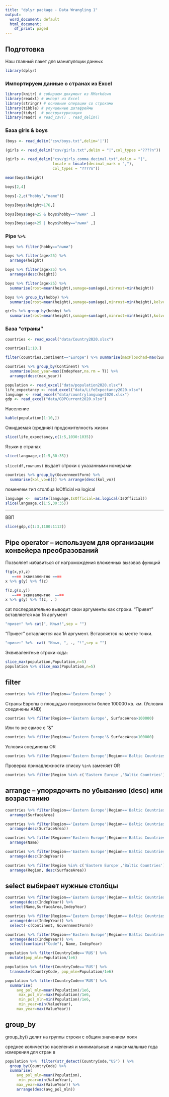 ```yaml
---
title: "dplyr package - Data Wrangling 1"
output:
  word_document: default
  html_document:
    df_print: paged
---
```


## Подготовка 


Наш главный пакет для манипуляции данных

```r
library(dplyr)
```


### Импортируем данные о странах из Excel

```r
library(knitr) # собираем документ из RMarkdown
library(readxl) # импорт из Excel
library(stringr) # основные операции со строками
library(tibble) # улучшенные датафреймы
library(tidyr)  # реструктуризация
library(readr) # read_csv() , read_delim()

```


### База girls & boys
```r
(boys <- read_delim("csv/boys.txt",delim='|'))
```

```r
(girls <- read_delim("csv/girls.txt",delim = "|",col_types ="????n"))
```
```r
(girls <- read_delim("csv/girls_comma_decimal.txt",delim = "|",
                     locale = locale(decimal_mark = ","), 
                     col_types = "????n"))
```

```r
mean(boys$height)
```
```r
boys[2,4]
```
```r
boys[-2,c("hobby","name")]
```

```r
boys[boys$height>176,]
```
```r
boys[boys$age>25 & boys$hobby=="лыжи" ,]
```
```r
boys[boys$age>25 | boys$hobby=="лыжи" ,]
```
### Pipe `%>%`



```r
boys %>% filter(hobby=="лыжи")
```
```r
boys %>% filter(age>25) %>% 
  arrange(height)
```

```r
boys %>% filter(age>25) %>% 
  arrange(desc(height))
```
```r
boys %>% filter(age>25) %>% 
  summarise(rost=mean(height),sumage=sum(age),minrost=min(height))
```
```r
boys %>% group_by(hobby) %>% 
  summarise(rost=mean(height),sumage=sum(age),minrost=min(height),kolvo=n())
```
```r
girls %>% group_by(hobby) %>% 
  summarise(rost=mean(height),sumage=sum(age),minrost=min(height),kolvo=n())
```

### База "страны"


```r
countries <- read_excel("data/Country2020.xlsx")

countries[1:10,]
```

```r
filter(countries,Continent=="Europe") %>% summarise(maxPloschad=max(SurfaceArea)) 
```
```r
countries %>% group_by(Continent) %>% 
  summarise(max_year=max(IndepYear,na.rm = T)) %>% 
  arrange(desc(max_year))
```



```r
population <- read_excel("data/population2020.xlsx")
life_expectancy <- read_excel("data/LifeExpectancy2020.xlsx")
language <- read_excel("data/countrylanguage2020.xlsx")
gdp <- read_excel("data/GDPCurrent2020.xlsx")
```

Население 
```r
kable(population[1:10,])
```

Ожидаемая (средняя) продожителность жизни

```r
slice(life_expectancy,c(1:5,1030:1035))
```
Языки в странах

```r
slice(language,c(1:5,30:35))
```


`slice(df,rownums)`  выдает строки с указанными номерами


```r
countries %>% group_by(GovernmentForm) %>% 
  summarise(kol_vo=n()) %>% arrange(desc(kol_vo))
```


поменяем тип столбца IsOfficial на logical

```r
language <-  mutate(language,IsOfficial=as.logical(IsOfficial)) 
slice(language,c(1:5,30:35))
```


* * *


ВВП

```r
slice(gdp,c(1:3,1100:1112))
```



## Pipe operator -- используем для организации конвейера преобразований

Позволяет избавиться от нагромождения вложенных вызовов функций 

```r
f(g(x,y),z)
   ==== эквивалентно ==== 
x %>% g(y) %>% f(z)

f(z,g(x,y))
   ==== эквивалентно  ==== 
x %>% g(y) %>% f(z, . )
```
cat последовательно выводит свои аргументы как строки. "Привет" вставляется как 1й аргумент

```r
"привет" %>% cat(", Илья!",sep = "")
```

"Привет" вставляется как 1й аргумент. Вставляется на месте точки.

                          
```r
"привет" %>%  cat( "Илья, ", ., "!",sep = "")
```


Эквивалентные строки кода:

```r
slice_max(population,Population,n=5)
population %>% slice_max(Population,n=5)
```



## filter 

```r
countries %>% filter(Region=='Eastern Europe' )
```


Страны Европы с площадью поверхности  более 100000 кв. км.
(Условия соединены AND)

```r
countries %>% filter(Region=='Eastern Europe', SurfaceArea>100000)
```

Или то же самое c "&"

```r
countries %>% filter(Region=='Eastern Europe'& SurfaceArea>100000)
```

Условия соединены OR


```r
countries %>% filter(Region=='Eastern Europe'|Region=='Baltic Countries', SurfaceArea<100000)
```

Проверка принадлежности списку `%in%` заменяет OR

```r
countries %>% filter(Region %in% c('Eastern Europe','Baltic Countries'), SurfaceArea<100000)
```

## arrange -- упорядочить по убыванию (desc) или возрастанию


```r
countries %>% filter(Region=='Eastern Europe'|Region=='Baltic Countries', SurfaceArea<100000) %>% 
  arrange(SurfaceArea)

```

```r
countries %>% filter(Region=='Eastern Europe'|Region=='Baltic Countries', SurfaceArea<100000) %>% 
  arrange(desc(SurfaceArea))


```



```r
countries %>% filter(Region=='Eastern Europe'|Region=='Baltic Countries', SurfaceArea<100000) %>% 
  arrange(Name)
```




```r
countries %>% filter(Region=='Eastern Europe'|Region=='Baltic Countries', SurfaceArea<100000) %>% 
  arrange(desc(IndepYear))
```


```r
countries %>% filter(Region %in% c('Eastern Europe','Baltic Countries')) %>%
  arrange(Region, desc(SurfaceArea))
```


## select выбирает нужные столбцы



```r
countries %>% filter(Region=='Eastern Europe'|Region=='Baltic Countries', SurfaceArea<100000) %>% 
  arrange(desc(IndepYear)) %>% 
  select(Name,SurfaceArea,IndepYear)
```
```r
countries %>% filter(Region=='Eastern Europe'|Region=='Baltic Countries', SurfaceArea<100000) %>% 
  arrange(desc(IndepYear)) %>% 
  select(-c(Continent, GovernmentForm))
```


```r
countries %>% filter(Region=='Eastern Europe'|Region=='Baltic Countries', SurfaceArea<100000) %>% 
  arrange(desc(IndepYear)) %>% 
  select(contains("Code"), Name, IndepYear)
```


```r
population %>% filter(CountryCode=='RUS') %>% 
  mutate(pop_mln=Population/1e6)
```


```r
population %>% filter(CountryCode=='RUS') %>% 
  transmute(CountryCode, pop_mln=Population/1e6)
```



```r
population %>% filter(CountryCode=='RUS') %>% 
  summarise(
     avg_pol_mln=mean(Population)/1e6,
      max_pol_mln=max(Population)/1e6,
      min_pol_mln=min(Population)/1e6,
      min_year=min(ValueYear),
     max_year=max(ValueYear))
```
## group_by



group_by() делит на группы строки с общим значением поля




среднее количество населения и минимальные и максимальные года измерения для стран в  

```r
population %>%  filter(str_detect(CountryCode,"US") ) %>% 
  group_by(CountryCode) %>% 
  summarise(
     avg_pol_mln=mean(Population),
      min_year=min(ValueYear),
     max_year=max(ValueYear)) %>% 
     arrange(desc(avg_pol_mln))
```



```r

```

